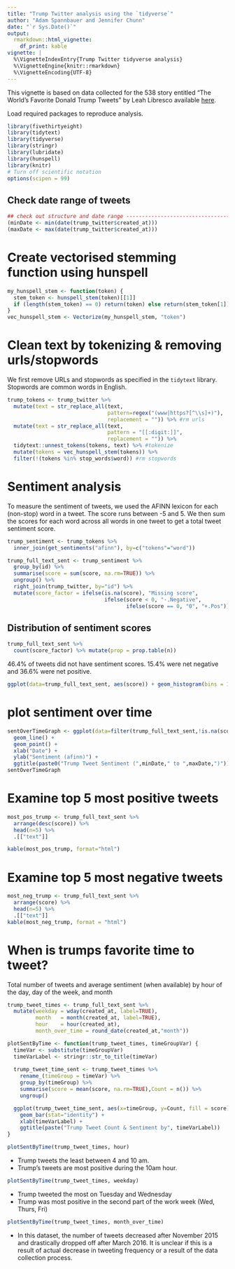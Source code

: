 ```yaml
---
title: "Trump Twitter analysis using the `tidyverse`"
author: "Adam Spannbauer and Jennifer Chunn"
date: "`r Sys.Date()`"
output: 
  rmarkdown::html_vignette:
    df_print: kable
vignette: |
  %\VignetteIndexEntry{Trump Twitter tidyverse analysis}
  %\VignetteEngine{knitr::rmarkdown}
  %\VignetteEncoding{UTF-8}
---
```


This vignette is based on data collected for the 538 story entitled "The World’s Favorite Donald Trump Tweets" by Leah Libresco available [here](https://fivethirtyeight.com/features/the-worlds-favorite-donald-trump-tweets/).

Load required packages to reproduce analysis.  

```r
library(fivethirtyeight)
library(tidytext)
library(tidyverse)
library(stringr)
library(lubridate)
library(hunspell)
library(knitr)
# Turn off scientific notation
options(scipen = 99)
```
## Check date range of tweets

```r
## check out structure and date range ------------------------------------------------
(minDate <- min(date(trump_twitter$created_at)))
(maxDate <- max(date(trump_twitter$created_at)))
```


# Create vectorised stemming function using hunspell
```r
my_hunspell_stem <- function(token) {
  stem_token <- hunspell_stem(token)[[1]]
  if (length(stem_token) == 0) return(token) else return(stem_token[1])
}
vec_hunspell_stem <- Vectorize(my_hunspell_stem, "token")
```


# Clean text by tokenizing & removing urls/stopwords 
We first remove URLs and stopwords as specified in the `tidytext` library.  Stopwords are common words in English.
```r
trump_tokens <- trump_twitter %>% 
  mutate(text = str_replace_all(text, 
                                pattern=regex("(www|https?[^\\s]+)"), 
                                replacement = "")) %>% #rm urls
  mutate(text = str_replace_all(text,
                                pattern = "[[:digit:]]",
                                replacement = "")) %>% 
  tidytext::unnest_tokens(tokens, text) %>% #tokenize
  mutate(tokens = vec_hunspell_stem(tokens)) %>% 
  filter(!(tokens %in% stop_words$word)) #rm stopwords
```


# Sentiment analysis
To measure the sentiment of tweets, we used the AFINN lexicon for each (non-stop) word in a tweet.   The score runs between -5 and 5.  We then sum the scores for each word across all words in one tweet to get a total tweet sentiment score. 
```r
trump_sentiment <- trump_tokens %>% 
  inner_join(get_sentiments("afinn"), by=c("tokens"="word")) 

trump_full_text_sent <- trump_sentiment %>% 
  group_by(id) %>% 
  summarise(score = sum(score, na.rm=TRUE)) %>% 
  ungroup() %>% 
  right_join(trump_twitter, by="id") %>% 
  mutate(score_factor = ifelse(is.na(score), "Missing score", 
                               ifelse(score < 0, "-.Negative", 
                                      ifelse(score == 0, "0", "+.Pos"))))
```

## Distribution of sentiment scores
```r
trump_full_text_sent %>%
  count(score_factor) %>% mutate(prop = prop.table(n))
```

46.4% of tweets did not have sentiment scores.  15.4% were net negative and 36.6% were net positive.

```r
ggplot(data=trump_full_text_sent, aes(score)) + geom_histogram(bins = 10)
```



# plot sentiment over time
```r
sentOverTimeGraph <- ggplot(data=filter(trump_full_text_sent,!is.na(score)), aes(x=created_at, y=score)) +
  geom_line() + 
  geom_point() +
  xlab("Date") +
  ylab("Sentiment (afinn)") +
  ggtitle(paste0("Trump Tweet Sentiment (",minDate," to ",maxDate,")"))
sentOverTimeGraph
```


# Examine top 5 most positive tweets
```r
most_pos_trump <- trump_full_text_sent %>% 
  arrange(desc(score)) %>% 
  head(n=5) %>% 
  .[["text"]]

kable(most_pos_trump, format="html")
```
# Examine top 5 most negative tweets
```r
most_neg_trump <- trump_full_text_sent %>% 
  arrange(score) %>% 
  head(n=5) %>% 
  .[["text"]]
kable(most_neg_trump, format = "html")
```



# When is trumps favorite time to tweet?
Total number of tweets and average sentiment (when available) by hour of the day, day of the week, and month
```r
trump_tweet_times <- trump_full_text_sent %>% 
  mutate(weekday = wday(created_at, label=TRUE),
         month   = month(created_at, label=TRUE),
         hour    = hour(created_at),
         month_over_time = round_date(created_at,"month"))

plotSentByTime <- function(trump_tweet_times, timeGroupVar) {
  timeVar <- substitute(timeGroupVar)
  timeVarLabel <- stringr::str_to_title(timeVar)
  
  trump_tweet_time_sent <- trump_tweet_times %>% 
    rename_(timeGroup = timeVar) %>% 
    group_by(timeGroup) %>% 
    summarise(score = mean(score, na.rm=TRUE),Count = n()) %>% 
    ungroup()

  ggplot(trump_tweet_time_sent, aes(x=timeGroup, y=Count, fill = score)) +
    geom_bar(stat="identity") +
    xlab(timeVarLabel) +
    ggtitle(paste("Trump Tweet Count & Sentiment by", timeVarLabel))
}
```


```r
plotSentByTime(trump_tweet_times, hour)
```

* Trump tweets the least between 4 and 10 am. 
* Trump's tweets are most positive during the 10am hour. 


```r
plotSentByTime(trump_tweet_times, weekday)
```

* Trump tweeted the most on Tuesday and Wednesday 
* Trump was most positive in the second part of the work week (Wed, Thurs, Fri)

```r
plotSentByTime(trump_tweet_times, month_over_time)
```

* In this dataset, the number of tweets decreased after November 2015 and drastically dropped off after March 2016.  It is unclear if this is a result of actual decrease in tweeting frequency or a result of the data collection process.
